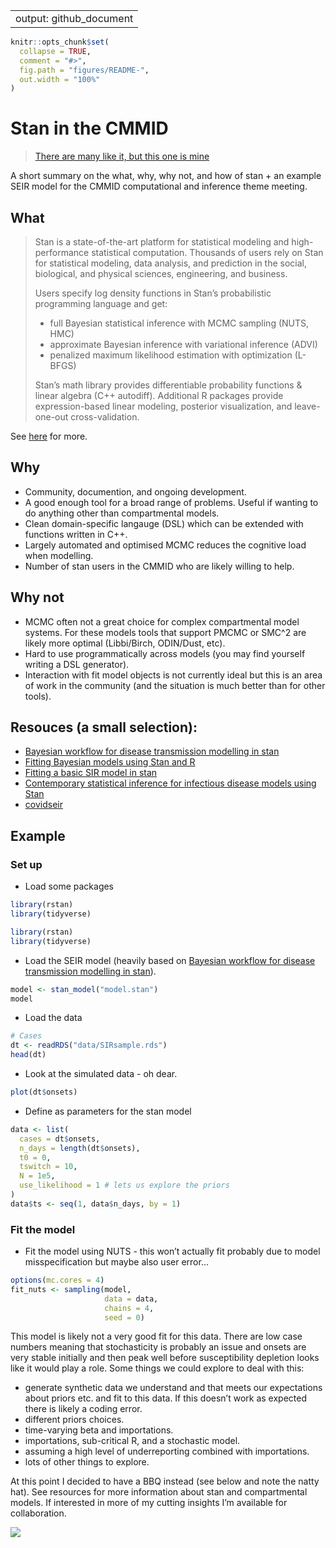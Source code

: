 
---
output: github_document
---

```r
knitr::opts_chunk$set(
  collapse = TRUE,
  comment = "#>",
  fig.path = "figures/README-",
  out.width = "100%"
)
```

# Stan in the CMMID

> [There are many like it, but this one is mine](https://en.wikipedia.org/wiki/Rifleman%27s_Creed)

A short summary on the what, why, why not, and how of stan + an example SEIR model for the CMMID computational
and inference theme meeting.

## What

> Stan is a state-of-the-art platform for statistical modeling and high-performance statistical computation. Thousands of users rely on Stan for statistical modeling, data analysis, and prediction in the social, biological, and physical sciences, engineering, and business.
>
>Users specify log density functions in Stan’s probabilistic programming language and get:
>
> - full Bayesian statistical inference with MCMC sampling (NUTS, HMC)
> - approximate Bayesian inference with variational inference (ADVI)
> - penalized maximum likelihood estimation with optimization (L-BFGS)
>
> Stan’s math library provides differentiable probability functions & linear algebra (C++ autodiff). Additional R packages provide expression-based linear modeling, posterior visualization, and leave-one-out cross-validation.

See [here](https://mc-stan.org) for more. 

## Why

- Community, documention, and ongoing development.
- A good enough tool for a broad range of problems. Useful if wanting to do anything other than compartmental models.
- Clean domain-specific langauge (DSL) which can be extended with functions written in C++.
- Largely automated and optimised MCMC reduces the cognitive load when modelling.
- Number of stan users in the CMMID who are likely willing to help.

## Why not

- MCMC often not a great choice for complex compartmental model systems. For these models tools that support PMCMC or SMC^2 are likely more optimal (Libbi/Birch, ODIN/Dust, etc). 
- Hard to use programmatically across models (you may find yourself writing a DSL generator).
- Interaction with fit model objects is not currently ideal but this is an area of work in the community (and the situation is much better than for other tools).

## Resouces (a small selection): 

- [Bayesian workflow for disease transmission modelling in stan](https://mc-stan.org/users/documentation/case-studies/boarding_school_case_study.html)
- [Fitting Bayesian models using Stan and R](https://www.weirdfishes.blog/blog/fitting-bayesian-models-with-stan-and-r/)
- [Fitting a basic SIR model in stan](https://www.generable.com/blog/2020/04/fitting-a-basic-sir-model-in-stan/)
- [Contemporary statistical inference for infectious disease models using Stan](https://arxiv.org/abs/1903.00423v3)
- [covidseir](https://github.com/seananderson/covidseir)

## Example

### Set up

* Load some packages

```r
library(rstan)
library(tidyverse)
```

```r
library(rstan)
library(tidyverse)
```

* Load the SEIR model (heavily based on [Bayesian workflow for disease transmission modelling in stan](https://mc-stan.org/users/documentation/case-studies/boarding_school_case_study.html)).


```r
model <- stan_model("model.stan")
model
```

* Load the data

```r
# Cases
dt <- readRDS("data/SIRsample.rds")
head(dt)
```

* Look at the simulated data  - oh dear.

```r
plot(dt$onsets)
```

* Define as parameters for the stan model

```r
data <- list(
  cases = dt$onsets,
  n_days = length(dt$onsets),
  t0 = 0,
  tswitch = 10,
  N = 1e5,
  use_likelihood = 1 # lets us explore the priors
)
data$ts <- seq(1, data$n_days, by = 1)
```

### Fit the model

* Fit the model using NUTS - this won't actually fit probably due to model misspecification but maybe also user error...

```r
options(mc.cores = 4)
fit_nuts <- sampling(model,
                     data = data,
                     chains = 4,
                     seed = 0)
```

This model is likely not a very good fit for this data. There are low case numbers meaning that stochasticity is probably an issue and onsets are very stable initially and then peak well before susceptibility depletion looks like it would play a role. Some things we could explore to deal with this: 

- generate synthetic data we understand and that meets our expectations about priors etc. and fit to this data. If this doesn't work as expected there is likely a coding error.
- different priors choices.
- time-varying beta and importations.
- importations, sub-critical R, and a stochastic model. 
- assuming a high level of underreporting combined with importations.
- lots of other things to explore.

At this point I decided to have a BBQ instead (see below and note the natty hat). See resources for more information about stan and compartmental models. If interested in more of my cutting insights I'm available for collaboration.

![](figures/bbq.jpg)
